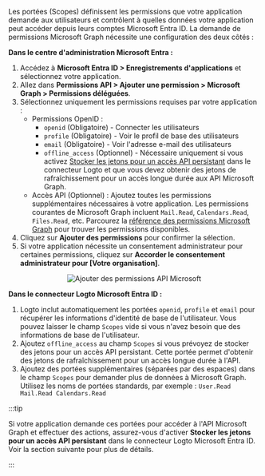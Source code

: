 Les portées (Scopes) définissent les permissions que votre application demande aux utilisateurs et contrôlent à quelles données votre application peut accéder depuis leurs comptes Microsoft Entra ID. La demande de permissions Microsoft Graph nécessite une configuration des deux côtés :

**Dans le centre d'administration Microsoft Entra :**

1. Accédez à **Microsoft Entra ID > Enregistrements d'applications** et sélectionnez votre application.
2. Allez dans **Permissions API > Ajouter une permission > Microsoft Graph > Permissions déléguées**.
3. Sélectionnez uniquement les permissions requises par votre application :
   - Permissions OpenID :
     - `openid` (Obligatoire) - Connecter les utilisateurs
     - `profile` (Obligatoire) - Voir le profil de base des utilisateurs
     - `email` (Obligatoire) - Voir l'adresse e-mail des utilisateurs
     - `offline_access` (Optionnel) - Nécessaire uniquement si vous activez [Stocker les jetons pour un accès API persistant](#step-4-store-tokens-to-access-microsoft-apis-optional) dans le connecteur Logto et que vous devez obtenir des jetons de rafraîchissement pour un accès longue durée aux API Microsoft Graph.
   - Accès API (Optionnel) : Ajoutez toutes les permissions supplémentaires nécessaires à votre application. Les permissions courantes de Microsoft Graph incluent `Mail.Read`, `Calendars.Read`, `Files.Read`, etc. Parcourez la [référence des permissions Microsoft Graph](https://docs.microsoft.com/en-us/graph/permissions-reference) pour trouver les permissions disponibles.
4. Cliquez sur **Ajouter des permissions** pour confirmer la sélection.
5. Si votre application nécessite un consentement administrateur pour certaines permissions, cliquez sur **Accorder le consentement administrateur pour [Votre organisation]**.

<center>
  <img
    src="/img/assets/entra_id_oidc_add_api_permissions.webp"
    alt="Ajouter des permissions API Microsoft"
  />
</center>

**Dans le connecteur Logto Microsoft Entra ID :**

1. Logto inclut automatiquement les portées `openid`, `profile` et `email` pour récupérer les informations d'identité de base de l'utilisateur. Vous pouvez laisser le champ `Scopes` vide si vous n'avez besoin que des informations de base de l'utilisateur.
2. Ajoutez `offline_access` au champ `Scopes` si vous prévoyez de stocker des jetons pour un accès API persistant. Cette portée permet d'obtenir des jetons de rafraîchissement pour un accès longue durée à l'API.
3. Ajoutez des portées supplémentaires (séparées par des espaces) dans le champ `Scopes` pour demander plus de données à Microsoft Graph. Utilisez les noms de portées standards, par exemple : `User.Read Mail.Read Calendars.Read`

:::tip

Si votre application demande ces portées pour accéder à l'API Microsoft Graph et effectuer des actions, assurez-vous d'activer **Stocker les jetons pour un accès API persistant** dans le connecteur Logto Microsoft Entra ID. Voir la section suivante pour plus de détails.

:::
